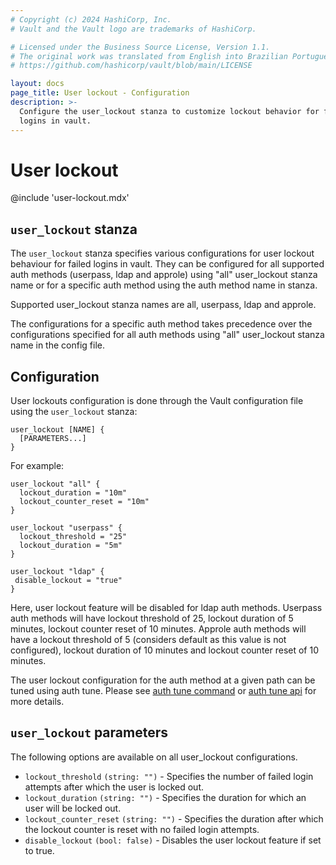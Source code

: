 ```yaml
---
# Copyright (c) 2024 HashiCorp, Inc.
# Vault and the Vault logo are trademarks of HashiCorp.

# Licensed under the Business Source License, Version 1.1.
# The original work was translated from English into Brazilian Portuguese.
# https://github.com/hashicorp/vault/blob/main/LICENSE

layout: docs
page_title: User lockout - Configuration
description: >-
  Configure the user_lockout stanza to customize lockout behavior for failed
  logins in vault.
---
```


# User lockout

@include 'user-lockout.mdx'

## `user_lockout` stanza

The `user_lockout` stanza specifies various configurations for user lockout
behaviour for failed logins in vault. They can be configured for all supported auth methods
(userpass, ldap and approle) using "all" user_lockout stanza name or for a specific auth method
using the auth method name in stanza.

Supported user_lockout stanza names are all, userpass, ldap and approle.

The configurations for a specific auth method takes precedence over the configurations specified
for all auth methods using "all" user_lockout stanza name in the config file.

## Configuration

User lockouts configuration is done through the Vault configuration file using
the `user_lockout` stanza:

```hcl
user_lockout [NAME] {
  [PARAMETERS...]
}
```

For example:

```hcl
user_lockout "all" {
  lockout_duration = "10m"
  lockout_counter_reset = "10m"
}

user_lockout "userpass" {
  lockout_threshold = "25"
  lockout_duration = "5m"
}

user_lockout "ldap" {
 disable_lockout = "true"
}
```

Here, user lockout feature will be disabled for ldap auth methods. Userpass auth methods will have lockout threshold of 25,
lockout duration of 5 minutes, lockout counter reset of 10 minutes. Approle auth methods will have a lockout threshold of
5 (considers default as this value is not configured), lockout duration of 10 minutes and lockout counter reset of 10 minutes.

The user lockout configuration for the auth method at a given path can be tuned using auth tune. Please see [auth tune command](/vault/docs/commands/auth/tune)
or [auth tune api](/vault/api-docs/system/auth#tune-auth-method) for more details.

## `user_lockout` parameters

The following options are available on all user_lockout configurations.

- `lockout_threshold` `(string: "")` - Specifies the number of failed login attempts after which the user is locked out.
- `lockout_duration` `(string: "")` - Specifies the duration for which an user will be locked out.
- `lockout_counter_reset` `(string: "")` - Specifies the duration after which the lockout counter is reset with no failed login attempts.
- `disable_lockout` `(bool: false)` - Disables the user lockout feature if set to true.
